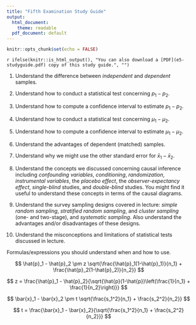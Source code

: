 ```yaml
---
title: "Fifth Examination Study Guide"
output:
  html_document:
    theme: readable
  pdf_document: default
---
```


```r
knitr::opts_chunk$set(echo = FALSE)
```

`r ifelse(knitr::is_html_output(), "You can also download a [PDF](e5-studyguide.pdf) copy of this study guide.", "")`

1. Understand the difference between *independent* and *dependent* samples. 

0. Understand how to conduct a statistical test concerning $p_1-p_2$.

0. Understand how to compute a confidence interval to estimate $p_1-p_2$. 

0. Understand how to conduct a statistical test concerning $\mu_1-\mu_2$.

0. Understand how to compute a confidence interval to estimate $\mu_1-\mu_2$. 

0. Understand the advantages of dependent (matched) samples.

0. Understand why we might use the other standard error for $\bar{x}_1-\bar{x}_2$.

0. Understand the concepts we discussed concerning causal inference including *confounding variables*, *conditioning*, *randomization*, *instrumental variables*, the *placebo effect*, the *observer-expectancy effect*, *single-blind* studies, and *double-blind* studies. You might find it useful to understand these concepts in terms of the causal diagrams.

0. Understand the survey sampling designs covered in lecture: *simple random sampling*, *stratified random sampling*, and *cluster sampling* (one- and two-stage), and *systematic sampling*. Also understand the advantages and/or disadvantages of these designs. 

0. Understand the misconceptions and limitations of statistical tests discussed in lecture. 

Formulas/expressions you should understand when and how to use.

$$ \hat{p}_1 - \hat{p}_2 \pm z \sqrt{\frac{\hat{p}_1(1-\hat{p}_1)}{n_1} + \frac{\hat{p}_2(1-\hat{p}_2)}{n_2}} $$

$$ z = \frac{\hat{p}_1 - \hat{p}_2}{\sqrt{\hat{p}(1-\hat{p})\left(\frac{1}{n_1} + \frac{1}{n_2}\right)}} $$

$$ \bar{x}_1 - \bar{x}_2 \pm t \sqrt{\frac{s_1^2}{n_1} + \frac{s_2^2}{n_2}} $$

$$ t = \frac{\bar{x}_1 - \bar{x}_2}{\sqrt{\frac{s_1^2}{n_1} + \frac{s_2^2}{n_2}}} $$